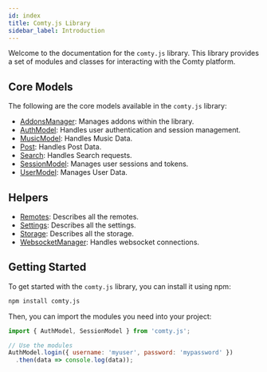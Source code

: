 ```yaml
---
id: index
title: Comty.js Library
sidebar_label: Introduction
---
```


Welcome to the documentation for the `comty.js` library. This library provides a set of modules and classes for interacting with the Comty platform.

## Core Models

The following are the core models available in the `comty.js` library:

*   [AddonsManager](models/addons): Manages addons within the library.
*   [AuthModel](models/auth): Handles user authentication and session management.
*   [MusicModel](models/music): Handles Music Data.
*   [Post](models/post): Handles Post Data.
*   [Search](models/search): Handles Search requests.
*   [SessionModel](models/session): Manages user sessions and tokens.
*   [UserModel](models/user): Manages User Data.

## Helpers

*   [Remotes](remotes): Describes all the remotes.
*   [Settings](settings): Describes all the settings.
*   [Storage](storage): Describes all the storage.
*   [WebsocketManager](ws): Handles websocket connections.

## Getting Started

To get started with the `comty.js` library, you can install it using npm:

```bash
npm install comty.js
```

Then, you can import the modules you need into your project:

```javascript
import { AuthModel, SessionModel } from 'comty.js';

// Use the modules
AuthModel.login({ username: 'myuser', password: 'mypassword' })
  .then(data => console.log(data));
```
